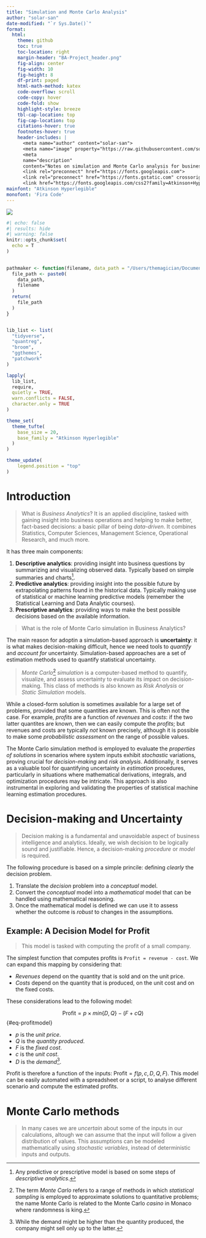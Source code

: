 ```yaml
---
title: "Simulation and Monte Carlo Analysis"
author: "solar-san"
date-modified: "`r Sys.Date()`"
format:
  html:
    theme: github
    toc: true
    toc-location: right
    margin-header: "BA-Project_header.png"
    fig-align: center
    fig-width: 10
    fig-height: 8
    df-print: paged
    html-math-method: katex
    code-overflow: scroll
    code-copy: hover
    code-fold: show
    highlight-style: breeze
    tbl-cap-location: top
    fig-cap-location: top
    citations-hover: true
    footnotes-hover: true
    header-includes: |
      <meta name="author" content="solar-san">
      <meta name="image" property="https://raw.githubusercontent.com/solar-san/BA-Project/main/docs/figures/BA-Project_header.png">
      <meta 
      name="description"
      content="Notes on simulation and Monte Carlo analysis for business analysts. It contains a self-contained introduction the topic, with R code snippets and the necessary mathematical and statistical notation.">
      <link rel="preconnect" href="https://fonts.googleapis.com">
      <link rel="preconnect" href="https://fonts.gstatic.com" crossorigin>
      <link href="https://fonts.googleapis.com/css2?family=Atkinson+Hyperlegible:ital,wght@0,400;0,700;1,400;1,700&family=Fira+Code&display=swap" rel="stylesheet">
mainfont: "Atkinson Hyperlegible"
monofont: 'Fira Code'
---
```


![](https://raw.githubusercontent.com/solar-san/BA-Project/main/docs/figures/BA-Project_header.png)

```r
#| echo: false
#| results: hide
#| warning: false
knitr::opts_chunk$set(
  echo = T
)

  
pathmaker <- function(filename, data_path = "/Users/themagician/Documents/DABS/Appunti/Business_Analytics/Lab3/") {
  file_path <- paste0(
    data_path,
    filename
  )
  return(
    file_path
  )
}


lib_list <- list(
  "tidyverse",
  "quantreg",
  "broom",
  "ggthemes",
  "patchwork"
)

lapply(
  lib_list,
  require,
  quietly = TRUE, 
  warn.conflicts = FALSE, 
  character.only = TRUE
)

theme_set(
  theme_tufte(
    base_size = 20,
    base_family = "Atkinson Hyperlegible"
  )
)

theme_update(
    legend.position = "top"
)
```

# Introduction {#sec-intro}

> What is _Business Analytics_? It is an applied discipline, tasked with gaining insight into business operations and helping to make better, fact-based decisions: a basic pillar of being _data-driven_. It combines Statistics, Computer Sciences, Management Science, Operational Research, and much more.

It has three main components:

1. __Descriptive analytics__: providing insight into business questions by summarizing and visualizing observed data. Typically based on simple summaries and charts^[Any predictive or prescriptive model is based on some steps of _descriptive analytics_.].
2. __Predictive analytics__: providing insight into the possible future by extrapolating patterns found in the historical data. Typically making use of statistical or machine learning predictive models (remember the Statistical Learning and Data Analytic courses).
3. __Prescriptive analytics__: providing ways to make the best possible decisions based on the available information.

> What is the role of Monte Carlo simulation in Business Analytics?

The main reason for adoptin a simulation-based approach is __uncertainty__: it is what makes decision-making difficult, hence we need tools to _quantify_ and _account for_ uncertainty. Simulation-based approaches are a set of estimation methods used to quantify statistical uncertainty.

> _Monte Carlo_^[The term _Monte Carlo_ refers to a range of methods in which _statistical sampling_ is employed to approximate solutions to quantitative problems; the name Monte Carlo is related to the Monte Carlo _casino_ in Monaco where randomness is king.] _simulation_ is a computer-based method to quantify, visualize, and assess uncertainty to evaluate its impact on decision-making. This class of methods is also known as _Risk Analysis_ or _Static Simulation_ models.

While a closed-form solution is sometimes available for a large set of problems, provided that some quantities are known. This is often not the case. For example, _profits_ are a function of _revenues_ and _costs_: if the two latter quantites are known, then we can easily compute the _profits_; but revenues and costs are typically _not_ known precisely, although it is possible to make some _probabilistic assessment_ on the range of possible values.

The Monte Carlo simulation method is employed to evaluate the _properties of solutions_ in scenarios where system inputs exhibit _stochastic_ variations, proving crucial for _decision-making_ and _risk analysis_. Additionally, it serves as a valuable tool for quantifying uncertainty in _estimation_ procedures, particularly in situations where mathematical derivations, integrals, and optimization procedures may be intricate. This approach is also instrumental in exploring and validating the properties of statistical machine learning estimation procedures.

# Decision-making and Uncertainty

> Decision making is a fundamental and unavoidable aspect of business intelligence and analytics. Ideally, we wish decision to be logically sound and justifiable. Hence, a decision-making _procedure_ or _model_ is required.

The following procedure is based on a simple princile: defining _clearly_ the decision problem.

1. Translate the _decision_ problem into a _conceptual_ model.
2. Convert the _conceptual_ model into a _mathematical_ model that can be handled using mathematical reasoning.
3. Once the mathematical model is defined we can use it to assess whether the outcome is _robust_ to changes in the assumptions.

## Example: A Decision Model for Profit

> This model is tasked with computing the profit of a small company.

The simplest function that computes profits is `Profit = revenue - cost`. We can expand this mapping by considering that:

- _Revenues_ depend on the quantity that is sold and on the unit price.
- _Costs_ depend on the quantity that is produced, on the unit cost and on the fixed
costs.

These considerations lead to the following model:

$$
\mathrm{Profit} = p \times min\{D, Q\} - (F + cQ) 
$${#eq-profitmodel}

- $p$ is the _unit price_.
- $Q$ is the _quantity produced_.
- $F$ is the _fixed cost_.
- $c$ is the _unit cost_.
- $D$ is the _demand_^[While the demand might be higher than the quantity produced, the company might sell only up to the latter.].

Profit is therefore a function of the inputs: $\mathrm{Profit} = f(p, c, D, Q, F)$. This model can be easily automated with a spreadsheet or a script, to analyse different scenario and compute the estimated profits.

# Monte Carlo methods

> In many cases we are _uncertain_ about some of the inputs in our calculations, altough we can assume that the input will follow a given distribution of values. This assumptions can be modeled mathematically using _stochastic variables_, instead of deterministic inputs and outputs.

